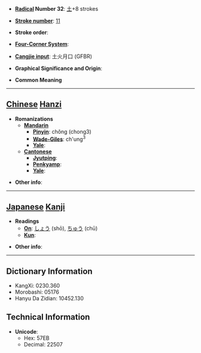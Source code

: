 * '''[[Wiktionary:Chinese radical index| Radical]] Number 32''': [[Wiktionary:Chinese radical index 土|土]]+8 strokes

* '''[[Wiktionary:Chinese total strokes index|Stroke number]]''': [[Wiktionary:Chinese total strokes index 11|11]]

* '''Stroke order''': 

* '''[[Wiktionary:Chinese four corner index|Four-Corner System]]''': 

* '''[[Wiktionary:Chinese Cangjie index|Cangjie input]]''': 土火月口 (GFBR)

* '''Graphical Significance and Origin''': 

* '''Common Meaning'''

----

== [[Chinese]] [[Hanzi]] ==

* '''Romanizations'''
** '''[[Mandarin]]'''
*** '''[[Pinyin]]''': chǒng (chong3)
*** '''[[Wade-Giles]]''': ch'ung<sup>3</sup>
*** '''[[Yale]]''': 
** '''[[Cantonese]]'''
*** '''[[Jyutping]]''':
*** '''[[Penkyamp]]''': 
*** '''[[Yale]]''': 

* '''Other info''': 

----

== [[Japanese]] [[Kanji]] ==

* '''Readings'''
** '''[[On]]''': [[しょう]] (shō), [[ちゅう]] (chū)
** '''[[Kun]]''': 

* '''Other info''':  

----

== Dictionary Information ==

* KangXi: 0230.360
* Morobashi: 05176
* Hanyu Da Zidian: 10452.130

== Technical Information ==

* '''Unicode''':
** Hex: 57EB
** Decimal: 22507